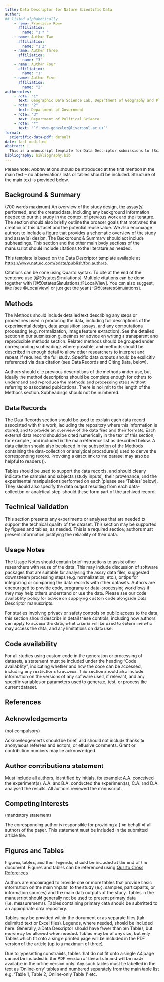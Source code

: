 ```yaml
---
title: Data Descriptor for Nature Scientific Data
author: 
## listed alphabetically
    - name: Francisco Rowe
      affiliation: 
        name: "1,* "
    - name: Author Two
      affiliation: 
        name: "1,2"
    - name: Author Three
      affiliation: 
        name: "3"
    - name: Author Four
      affiliation: 
        name: "1"
    - name: Author Five
      affiliation: 
        name: "2"
authornotes:
    - note: "1"
      text: Geographic Data Science Lab, Department of Geography and Planning, University of Liverpool, Liverpool, United Kingdom
    - note: "2"
      text: Department of Government
    - note: "3"
      text: Department of Political Science
    - note: "*"
      text: "`f.rowe-gonzalez@liverpool.ac.uk`"
format:
  scientific-data-pdf: default
date: last-modified
abstract: |
  This is a manuscript template for Data Descriptor submissions to [Scientific Data](http://www.nature.com/scientificdata). The abstract must be no longer than 170 words, and should succinctly describe the study, the assay(s) performed, the resulting data, and the reuse potential, but should not make any claims regarding new scientific findings. No references are allowed in this section. 
bibliography: bibliography.bib
---
```


Please note: Abbreviations should be introduced at the first mention in the main text – no abbreviations lists or tables should be included. Structure of the main text is provided below.

## Background & Summary {.unnumbered}

(700 words maximum) An overview of the study design, the assay(s) performed, and the created data, including any background information needed to put this study in the context of previous work and the literature. The section should also briefly outline the broader goals that motivated the creation of this dataset and the potential reuse value. We also encourage authors to include a figure that provides a schematic overview of the study and assay(s) design. The Background \& Summary should not include subheadings. This section and the other main body sections of the manuscript should include citations to the literature as needed. 

This template is based on the Data Descriptor template available at <https://www.nature.com/sdata/publish/for-authors>. 

Citations can be done using Quarto syntax. To cite at the end of the sentence use [@50statesSimulations]. Multiple citations can be done together with [@50statesSimulations;@LocalView]. You can also suggest, like [see @LocalView] or just get the year [-@50statesSimulations].

## Methods {.unnumbered}

The Methods should include detailed text describing any steps or procedures used in producing the data, including full descriptions of the experimental design, data acquisition assays, and any computational processing (e.g. normalization, image feature extraction). See the detailed section in our submission guidelines for advice on writing a transparent and reproducible methods section. Related methods should be grouped under corresponding subheadings where possible, and methods should be described in enough detail to allow other researchers to interpret and repeat, if required, the full study. Specific data outputs should be explicitly referenced via data citation (see Data Records and Citing Data, below).

Authors should cite previous descriptions of the methods under use, but ideally the method descriptions should be complete enough for others to understand and reproduce the methods and processing steps without referring to associated publications. There is no limit to the length of the Methods section. Subheadings should not be numbered.

## Data Records {.unnumbered}

The Data Records section should be used to explain each data record associated with this work, including the repository where this information is stored, and to provide an overview of the data files and their formats. Each external data record should be cited numerically in the text of this section, for example \cite{Hao:gidmaps:2014}, and included in the main reference list as described below. A data citation should also be placed in the subsection of the Methods containing the data-collection or analytical procedure(s) used to derive the corresponding record. Providing a direct link to the dataset may also be helpful to readers (\hyperlink{https://doi.org/10.6084/m9.figshare.853801}{https://doi.org/10.6084/m9.figshare.853801}).

Tables should be used to support the data records, and should clearly indicate the samples and subjects (study inputs), their provenance, and the experimental manipulations performed on each (please see 'Tables' below). They should also specify the data output resulting from each data-collection or analytical step, should these form part of the archived record.

## Technical Validation {.unnumbered}

This section presents any experiments or analyses that are needed to support the technical quality of the dataset. This section may be supported by figures and tables, as needed. This is a required section; authors must present information justifying the reliability of their data.

## Usage Notes {.unnumbered}

The Usage Notes should contain brief instructions to assist other researchers with reuse of the data. This may include discussion of software packages that are suitable for analysing the assay data files, suggested downstream processing steps (e.g. normalization, etc.), or tips for integrating or comparing the data records with other datasets. Authors are encouraged to provide code, programs or data-processing workflows if they may help others understand or use the data. Please see our code availability policy for advice on supplying custom code alongside Data Descriptor manuscripts.

For studies involving privacy or safety controls on public access to the data, this section should describe in detail these controls, including how authors can apply to access the data, what criteria will be used to determine who may access the data, and any limitations on data use. 

## Code availability {.unnumbered}

For all studies using custom code in the generation or processing of datasets, a statement must be included under the heading "Code availability", indicating whether and how the code can be accessed, including any restrictions to access. This section should also include information on the versions of any software used, if relevant, and any specific variables or parameters used to generate, test, or process the current dataset. 


## References

::: {#refs}
:::

## Acknowledgements {.unnumbered}

(not compulsory)

Acknowledgements should be brief, and should not include thanks to anonymous referees and editors, or effusive comments. Grant or contribution numbers may be acknowledged.

## Author contributions statement {.unnumbered}

Must include all authors, identified by initials, for example:
A.A. conceived the experiment(s), A.A. and B.A. conducted the experiment(s), C.A. and D.A. analysed the results. All authors reviewed the manuscript. 

## Competing Interests {.unnumbered}

(mandatory statement)

The corresponding author is responsible for providing a \href{https://www.nature.com/sdata/policies/editorial-and-publishing-policies##competing}{competing interests statement} on behalf of all authors of the paper. This statement must be included in the submitted article file. 

## Figures and Tables  {.unnumbered}

Figures, tables, and their legends, should be included at the end of the document. Figures and tables can be referenced using [Quarto Cross References](https://quarto.org/docs/authoring/cross-references.html)

Authors are encouraged to provide one or more tables that provide basic information on the main ‘inputs’ to the study (e.g. samples, participants, or information sources) and the main data outputs of the study. Tables in the manuscript should generally not be used to present primary data (i.e. measurements). Tables containing primary data should be submitted to an appropriate data repository.

Tables may be provided within the \LaTeX{} document or as separate files (tab-delimited text or Excel files). Legends, where needed, should be included here. Generally, a Data Descriptor should have fewer than ten Tables, but more may be allowed when needed. Tables may be of any size, but only Tables which fit onto a single printed page will be included in the PDF version of the article (up to a maximum of three). 

Due to typesetting constraints, tables that do not fit onto a single A4 page cannot be included in the PDF version of the article and will be made available in the online version only. Any such tables must be labelled in the text as ‘Online-only’ tables and numbered separately from the main table list e.g. ‘Table 1, Table 2, Online-only Table 1’ etc.

